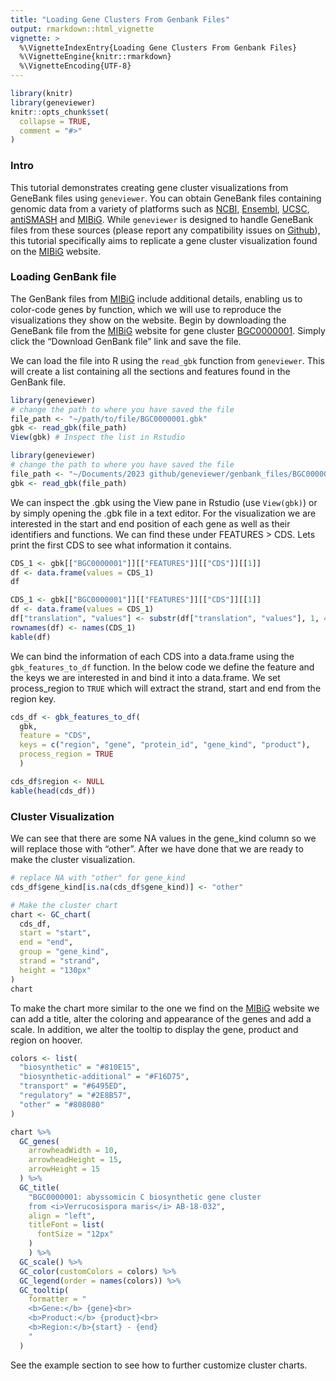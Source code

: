 ```yaml
---
title: "Loading Gene Clusters From Genbank Files"
output: rmarkdown::html_vignette
vignette: >
  %\VignetteIndexEntry{Loading Gene Clusters From Genbank Files}
  %\VignetteEngine{knitr::rmarkdown}
  %\VignetteEncoding{UTF-8}
---
```


```r
library(knitr)
library(geneviewer)
knitr::opts_chunk$set(
  collapse = TRUE,
  comment = "#>"
)
```

### Intro

This tutorial demonstrates creating gene cluster visualizations from GeneBank files using `geneviewer`. You can obtain GeneBank files containing genomic data from a variety of platforms such as [NCBI](https://www.ncbi.nlm.nih.gov/genbank/), [Ensembl](https://www.ensembl.org/), [UCSC](https://genome.ucsc.edu/), [antiSMASH](https://antismash.secondarymetabolites.org/#!/start) and [MIBiG](https://mibig.secondarymetabolites.org/). While `geneviewer` is designed to handle GeneBank files from these sources (please report any compatibility issues on [Github](https://github.com/nvelden/geneviewer/issues)), this tutorial specifically aims to replicate a gene cluster visualization found on the [MIBiG](https://mibig.secondarymetabolites.org/) website. 

### Loading GenBank file

The GenBank files from [MIBiG](https://mibig.secondarymetabolites.org/) include additional details, enabling us to color-code genes by function, which we will use to reproduce the visualizations they show on the website. Begin by downloading the GeneBank file from the [MIBiG](https://mibig.secondarymetabolites.org/) website for gene cluster [BGC0000001](https://mibig.secondarymetabolites.org/repository/BGC0000001/index.html#r1c1). Simply click the "Download GenBank file" link and save the file.

We can load the file into R using the `read_gbk` function from `geneviewer`. This will create a list containing all the sections and features found in the GenBank file. 

```r
library(geneviewer)
# change the path to where you have saved the file
file_path <- "~/path/to/file/BGC0000001.gbk"
gbk <- read_gbk(file_path)
View(gbk) # Inspect the list in Rstudio
```

```r
library(geneviewer)
# change the path to where you have saved the file
file_path <- "~/Documents/2023 github/geneviewer/genbank_files/BGC0000001.gbk"
gbk <- read_gbk(file_path)
```

We can inspect the .gbk using the View pane in Rstudio (use `View(gbk)`) or by simply opening the .gbk file in a text editor. For the visualization we are interested in the start and end position of each gene as well as their identifiers and functions. We can find these under FEATURES > CDS. Lets print the first CDS to see what information it contains.   

```r
CDS_1 <- gbk[["BGC0000001"]][["FEATURES"]][["CDS"]][[1]] 
df <- data.frame(values = CDS_1)
df
```

```r
CDS_1 <- gbk[["BGC0000001"]][["FEATURES"]][["CDS"]][[1]] 
df <- data.frame(values = CDS_1)
df["translation", "values"] <- substr(df["translation", "values"], 1, 40)
rownames(df) <- names(CDS_1)
kable(df)
```

We can bind the information of each CDS into a data.frame using the `gbk_features_to_df` function. In the below code we define the feature and the keys we are interested in and bind it into a data.frame. We set process_region to `TRUE` which will extract the strand, start and end from the region key.

```r
cds_df <- gbk_features_to_df(
  gbk, 
  feature = "CDS",
  keys = c("region", "gene", "protein_id", "gene_kind", "product"), 
  process_region = TRUE
  )
```

```r
cds_df$region <- NULL
kable(head(cds_df))
```

### Cluster Visualization

We can see that there are some NA values in the gene_kind column so we will replace those with "other". After we have done that we are ready to make the cluster visualization.

```r
# replace NA with "other" for gene_kind
cds_df$gene_kind[is.na(cds_df$gene_kind)] <- "other"

# Make the cluster chart
chart <- GC_chart(
  cds_df,
  start = "start",
  end = "end",
  group = "gene_kind",
  strand = "strand",
  height = "130px"
)
chart
```

To make the chart more similar to the one we find on the [MIBiG](https://mibig.secondarymetabolites.org/) website we can add a title, alter the coloring and appearance of the genes and add a scale. In addition, we alter the tooltip to display the gene, product and region on hoover. 

```r
colors <- list(
  "biosynthetic" = "#810E15", 
  "biosynthetic-additional" = "#F16D75", 
  "transport" = "#6495ED",
  "regulatory" = "#2E8B57", 
  "other" = "#808080"
)

chart %>%
  GC_genes(
    arrowheadWidth = 10,
    arrowheadHeight = 15,
    arrowHeight = 15
  ) %>%
  GC_title(
    "BGC0000001: abyssomicin C biosynthetic gene cluster
    from <i>Verrucosispora maris</i> AB-18-032",
    align = "left",
    titleFont = list(
      fontSize = "12px"
    )
    ) %>%
  GC_scale() %>%
  GC_color(customColors = colors) %>%
  GC_legend(order = names(colors)) %>%
  GC_tooltip(
    formatter = "
    <b>Gene:</b> {gene}<br>
    <b>Product:</b> {product}<br>
    <b>Region:</b>{start} - {end}
    "
  )
```

See the example section to see how to further customize cluster charts.
